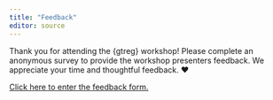 ```yaml
---
title: "Feedback"
editor: source
---
```


Thank you for attending the {gtreg} workshop! Please complete an anonymous survey to provide the workshop presenters feedback. We appreciate your time and thoughtful
feedback. ❤️

[Click here to enter the feedback form.](https://forms.gle/GqLHT8AExKt656a48){target="_blank"}
